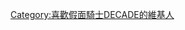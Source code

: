 {{Userbox
  |border-c = #000000
  |border-s = 3
  |id-c     = #FFFFFF
  |id-s     = 16
  |id-fc    = #000000
  |info-c   = blue
  |info-s   = 8
  |info-fc  = #FFFFFF
  |id       = [[假面骑士DECADE|<span style="color:black;">THEEND</span>]]
  |info     = 這個用戶巡遊世界的目的是為了從每一個世界中都能得到不同的寶物。
}}

[[Category:喜歡假面騎士DECADE的維基人]]